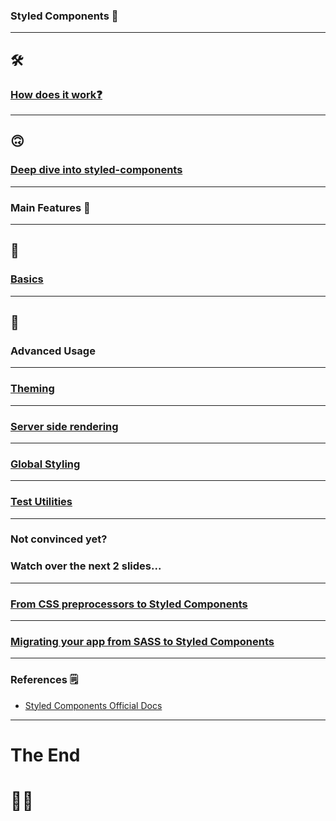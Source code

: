 
<Head>
  <title>Styled Components</title>
</Head> 


### Styled Components 🌈

---

## 🛠️

### [How does it work❓](https://mxstbr.blog/2016/11/styled-components-magic-explained/)

---

## 🙃

### [Deep dive into styled-components](https://medium.com/styled-components/how-styled-components-works-618a69970421)

---

### Main Features 📎

---

## 🐤

### [Basics](https://www.styled-components.com/docs/basics)

---

## 🚀

### Advanced Usage

---

### [Theming](https://www.styled-components.com/docs/advanced#theming)

---

### [Server side rendering](https://www.styled-components.com/docs/advanced#server-side-rendering)

---

### [Global Styling](https://www.styled-components.com/docs/api#createglobalstyle)

---

### [Test Utilities](https://www.styled-components.com/docs/api#test-utilities)

---

### Not convinced yet?

### Watch over the next 2 slides...

---

### [From CSS preprocessors to Styled Components](https://pusher.com/sessions/meetup/reactivate-london/from-css-preprocessors-to-styled-components)

---

### [Migrating your app from SASS to Styled Components](https://medium.com/styled-components/getting-sassy-with-sass-styled-theme-9a375cfb78e8)

---

### References 🗒️

- [Styled Components Official Docs](https://www.styled-components.com/)

---

# The End
# 🍻🍷